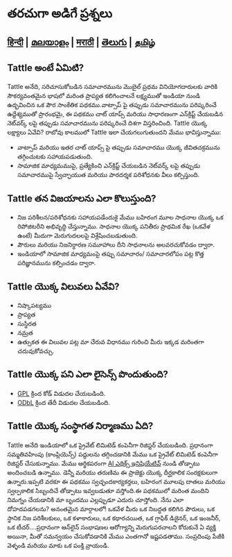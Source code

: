 # తరచుగా అడిగే ప్రశ్నలు

## [हिन्दी](https://github.com/tattle-made/website/blob/master/src/pages/lang/hindi/faq_hindi.mdx) | [മലയാളം](https://github.com/tattle-made/website/blob/master/src/pages/lang/malayalam/faq_malayalam.mdx) | [मराठी](https://github.com/tattle-made/website/blob/master/src/pages/lang/marathi/faq_marathi.mdx) | [తెలుగు](https://github.com/tattle-made/website/blob/master/src/pages/lang/telugu/faq_telugu.mdx) | [தமிழ்](https://github.com/tattle-made/website/blob/master/src/pages/lang/tamil/faq_tamil.mdx)

## Tattle అంటే ఏమిటి?
Tattle అనేది, సరిచూసుకోబడిన సమాచారమును మొబైల్ ప్రథమ వినియోగదారులకు వారికి సౌకర్యవంతమైన భాషలో మరింత ప్రాప్యత కలిగించాలనే లక్ష్యముతో ఇండియా నుండి ఉద్భవించిన ఒక పౌర సాంకేతిక పథకము.వాట్సాప్ పై తప్పుడు సమాచారమును పరిష్కరించే ఉద్దేశ్యముతో ప్రారంభమై, ఈ పథకము చాట్ యాప్స్ మరియు సాధారణంగా ఎన్‌క్రిప్ట్ చేయబడిన నెట్‌వర్క్ లపై తప్పుడు సమాచారమును పరిష్కరించే దిశగా విస్తరించింది.
Tattle యొక్క లక్ష్యాలు ఏవేవి?
రాబోవు కాలములో Tattle ఇలా చేయగలుగుతుందని మేము భావిస్తున్నాము:
* వాట్సాప్ మరియు ఇతర చాట్ యాప్స్ పై తప్పుడు సమాచారము యొక్క జీవితచక్రమును తగ్గించుటకు సహాయపడుతుంది.
*	సామాజిక మాధ్యమముపై, ప్రత్యేకించి ఎన్‌క్రిప్ట్ చేయబడిన నెట్‌వర్క్ లపై తప్పుడు సమాచారముపై స్వేచ్ఛాయుత మరియు పారదర్శక పరిశోధనకు వీలు కల్పిస్తుంది.

## Tattle తన విజయాలను ఎలా కొలుస్తుంది?
* నిజ పరిశీలన/పరిశోధనకు సహాయపడేందుకై మేము బహిరంగ మూల సాధనాల యొక్క ఒక రిపోజిటరీని అభివృద్ధి చేస్తున్నాము. సాధనాల యొక్క పనితీరు ప్రాథమిక రేఖ (ఒకవేళ ఉంటే) మీదుగా మెరుగుదలలపై విశ్లేషించబడుతుంది.
* పౌరులు మరియు నిజనిర్ధారణ సమూహాలు దీని సాధనాలను అలవరచుకోవడం ద్వారా.
* ఇండియాలో సామాజిక మాధ్యమంపై తప్పు సమాచారం/ సమాచారలోపం పట్ల కొత్త పరిజ్ఞానమును కల్పించడం ద్వారా.

## Tattle యొక్క విలువలు ఏవేవి?
*	నిష్కాపట్యము
*	ప్రాప్యత
*	సుస్థిరత
*	నమ్రత
*	ఉత్సుకత
ఈ విలువల పట్ల మా చేరువ విధానము గురించి మీరు ఇక్కడ మరింతగా చదువుకోవచ్చు.

## Tattle యొక్క పని ఎలా లైసెన్స్ పొందుతుంది?
*	[GPL](https://www.gnu.org/licenses/gpl-3.0.en.html) క్రింద కోడ్ విడుదల చేయబడింది.
*	[ODbL](https://opendatacommons.org/licenses/odbl/) క్రింద తేదీ విడుదల చేయబడింది.

## Tattle యొక్క సంస్థాగత నిర్మాణము ఏది? 
Tattle అనేది ఇండియాలో ఒక ప్రైవేట్ లిమిటెడ్ కంపెనీగా రిజిస్టర్ చేయబడింది. ప్రధానంగా సమ్మతివహింపు (కాంప్లియెన్స్) పద్దులను తగ్గించడానికి మేము ఒక ప్రైవేట్ లిమిటెడ్ కంపెనీగా రిజిస్టర్ చేసుకున్నాము. మేము ఆర్థికపరంగా [AI ఎథిక్స్ ఇనిషియేటివ్](https://aiethicsinitiative.org/news/2019/3/12/announcing-the-winners-of-the-ai-and-the-news-open-challenge)  నుండి తోడ్పాటు అందించబడి ఉన్నాము.
డెన్నీ మరియు తరుణిమ ఈ ప్రాజెక్టు యొక్క దీర్ఘకాలిక సంరక్షకులుగా ఉన్నారు.ఇప్పటి వరకూ ఈ పథకము స్వచ్ఛందకార్యకర్తలు, బహిరంగ మూలపు దాతలు మరియు స్వల్పకాలిక సిబ్బందిచే తోడ్పాటు ఇవ్వబడుతూ వస్తోంది.ఈ పథకములో మరింత మందిని నిమగ్నం చేయడానికి మా బృందము ఎల్లప్పుడూ ఎదురు చూస్తోంది.
నేను ఎలా దోహదపడగలను?
అనంతమైన మార్గాలలో! ఒకవేళ మీరు ఒక నిబద్ధత కలిగిన పౌరులు, ఒక స్థానిక నిజ పరిశీలకులు, ఒక కళాకారులు, ఒక కథారచయిత, ఒక గ్రాఫిక్ డిజైనర్, ఒక ఇంజనీర్, ఒక టీచర్....ప్రధానంగా ఆన్‌లైన్ సంభాషణల ఆరోగ్యాన్ని మెరుగుపరచాలని కోరుకునే ఏ వ్యక్తి అయినా, మీతో సమన్వయం చేసుకోవడానికి మేము ఎంతగానో ఇష్టపడతాము. సంప్రదింపు పేజీకి వెళ్ళండి మరియు మాకు ఒక పంక్తి వ్రాయండి.
